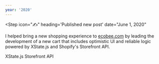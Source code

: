 ```yaml
---
year: '2020'
---
```


<Step
  icon="✍️"
  heading='Published new post'
  date="June 1, 2020"
>

<Card
  title="The filter(Boolean) trick"
  blurb="How to remove empty values from an array."
  href="/filter-boolean"
  imageUrl="/images/filter-boolean/be-careful-austin-distel.jpg"
/>

</Step>

<Step icon="🛍" heading="Launched ecobee cart" date="February 26, 2020">

I helped bring a new shopping experience to [ecobee.com](https://ecobee.com) by leading the development of a new cart that includes optimistic UI and reliable logic powered by XState.js and Shopify's Storefront
API.

<BlockLink icon="📖" href="https://xstate.js.org/docs">
  XState.js
</BlockLink>

<BlockLink icon="📖" href="https://shopify.dev/docs/storefront-api">
  Storefront API
</BlockLink>

</Step>
